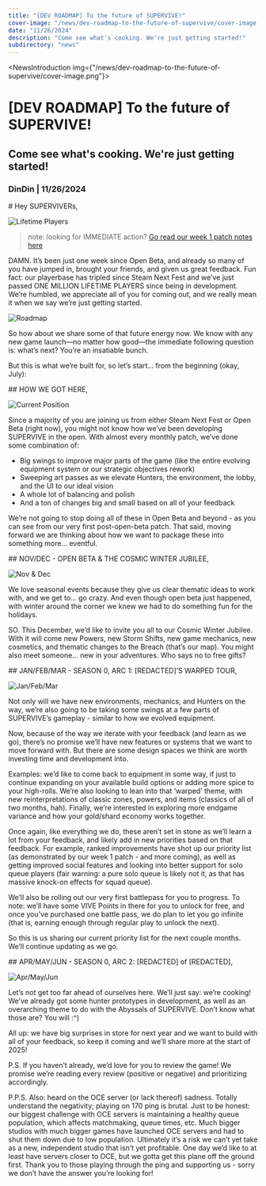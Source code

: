 ```yaml
---
title: "[DEV ROADMAP] To the future of SUPERVIVE!"
cover-image: "/news/dev-roadmap-to-the-future-of-supervive/cover-image.png"
date: "11/26/2024"
description: "Come see what's cooking. We're just getting started!"
subdirectory: "news"
---
```


<NewsIntroduction img={"/news/dev-roadmap-to-the-future-of-supervive/cover-image.png"}>
  # [DEV ROADMAP] To the future of SUPERVIVE!

## Come see what's cooking. We're just getting started!

### DinDin | 11/26/2024

</NewsIntroduction>

<NewsContent>
  # Hey SUPERVIVERs,

  ![Lifetime Players](/news/dev-roadmap-to-the-future-of-supervive/lifetime-players.png "Lifetime Players")

  > note: looking for IMMEDIATE action? [Go read our week 1 patch notes here]("/patch-notes/patch-1-01" "supervive-patch-notes.app")

  DAMN. It’s been just one week since Open Beta, and already so many of you have jumped in, brought your friends,
  and given us great feedback. Fun fact: our playerbase has tripled since Steam Next Fest and we’ve just passed ONE
  MILLION LIFETIME PLAYERS since being in development. We’re humbled, we appreciate all of you for coming out, and we
  really mean it when we say we’re just getting started.

  ![Roadmap](/news/dev-roadmap-to-the-future-of-supervive/cover-image.png "Roadmap")

  So how about we share some of that future energy now. We know with any new game launch—no matter how good—the
  immediate following question is: what’s next? You’re an insatiable bunch.

  But this is what we’re built for, so let’s start… from the beginning (okay, July):
</NewsContent>

<NewsContent>
  ## HOW WE GOT HERE,

  ![Current Position](/news/dev-roadmap-to-the-future-of-supervive/roadmap-current-position.png "Current Position")

  Since a majority of you are joining us from either Steam Next Fest or Open Beta (right now), you might not know
  how we’ve been developing SUPERVIVE in the open. With almost every monthly patch, we’ve done some combination of:

  - Big swings to improve major parts of the game (like the entire evolving equipment system or our strategic objectives rework)
  - Sweeping art passes as we elevate Hunters, the environment, the lobby, and the UI to our ideal vision
  - A whole lot of balancing and polish
  - And a ton of changes big and small based on all of your feedback

  We’re not going to stop doing all of these in Open Beta and beyond - as you can see from our very first post-open-beta
  patch. That said, moving forward we are thinking about how we want to package these into something more… eventful.
</NewsContent>

<NewsContent>
  ## NOV/DEC - OPEN BETA & THE COSMIC WINTER JUBILEE,

  ![Nov & Dec](/news/dev-roadmap-to-the-future-of-supervive/roadmap-nov-dec-2024.png "Nov & Dec")

  We love seasonal events because they give us clear thematic ideas to work with, and we get to… go crazy. And even
  though open beta just happened, with winter around the corner we knew we had to do something fun for the holidays.

  SO. This December, we’d like to invite you all to our Cosmic Winter Jubilee. With it will come new Powers, new
  Storm Shifts, new game mechanics, new cosmetics, and thematic changes to the Breach (that’s our map). You might
  also meet someone… new in your adventures. Who says no to free gifts?
</NewsContent>

<NewsContent>
  ## JAN/FEB/MAR - SEASON 0, ARC 1: [REDACTED]’S WARPED TOUR,

  ![Jan/Feb/Mar](/news/dev-roadmap-to-the-future-of-supervive/roadmap-jan-feb-mar-2025.png "Jan/Feb/Mar")

  Not only will we have new environments, mechanics, and Hunters on the way, we’re also going to be taking some
  swings at a few parts of SUPERVIVE’s gameplay - similar to how we evolved equipment.

  Now, because of the way we iterate with your feedback (and learn as we go), there’s no promise we’ll have new
  features or systems that we want to move forward with. But there are some design spaces we think are worth investing
  time and development into.

  Examples: we’d like to come back to equipment in some way, if just to continue expanding on your available build
  options or adding more spice to your high-rolls. We’re also looking to lean into that ‘warped’ theme, with new
  reinterpretations of classic zones, powers, and items (classics of all of two months, hah). Finally, we’re interested
  in exploring more endgame variance and how your gold/shard economy works together.

  Once again, like everything we do, these aren’t set in stone as we’ll learn a lot from your feedback, and likely
  add in new priorities based on that feedback. For example, ranked improvements have shot up our priority list (as
  demonstrated by our week 1 patch - and more coming), as well as getting improved social features and looking into
  better support for solo queue players (fair warning: a pure solo queue is likely not it, as that has massive knock-on
  effects for squad queue).

  We’ll also be rolling out our very first battlepass for you to progress. To note: we’ll have some VIVE Points in
  there for you to unlock for free, and once you’ve purchased one battle pass, we do plan to let you go infinite (that
  is, earning enough through regular play to unlock the next).

  So this is us sharing our current priority list for the next couple months. We’ll continue updating as we go.
</NewsContent>

<NewsContent>
  ## APR/MAY/JUN - SEASON 0, ARC 2: [REDACTED] of [REDACTED],

  ![Apr/May/Jun](/news/dev-roadmap-to-the-future-of-supervive/roadmap-apr-may-jun-2025.png "Apr/May/Jun")

  Let’s not get too far ahead of ourselves here. We’ll just say: we’re cooking! We’ve already got some hunter prototypes
  in development, as well as an overarching theme to do with the Abyssals of SUPERVIVE. Don’t know what those are? You
  will :^)

  All up: we have big surprises in store for next year and we want to build with all of your feedback, so keep it
  coming and we’ll share more at the start of 2025!

  P.S. If you haven’t already, we’d love for you to review the game! We promise we’re reading every review (positive
  or negative) and prioritizing accordingly.

  P.P.S. Also: heard on the OCE server (or lack thereof) sadness. Totally understand the negativity; playing on 170
  ping is brutal. Just to be honest: our biggest challenge with OCE servers is maintaining a healthy queue population,
  which affects matchmaking, queue times, etc. Much bigger studios with much bigger games have launched OCE servers and
  had to shut them down due to low population. Ultimately it’s a risk we can’t yet take as a new, independent studio that
  isn’t yet profitable. One day we’d like to at least have servers closer to OCE, but we gotta get this plane off the
  ground first. Thank you to those playing through the ping and supporting us - sorry we don’t have the answer you’re
  looking for!
</NewsContent>


